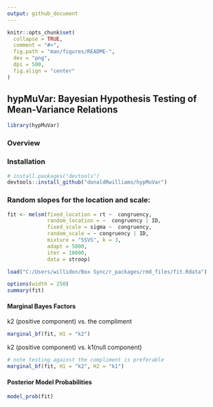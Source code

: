 ```yaml
---
output: github_document
---
```

```r
knitr::opts_chunk$set(
  collapse = TRUE,
  comment = "#>",
  fig.path = "man/figures/README-",
  dev = "png",
  dpi = 500,
  fig.align = "center"
)
```


## hypMuVar: Bayesian Hypothesis Testing of Mean-Variance Relations
```r
library(hypMuVar)
```

### Overview
### Installation
```r
# install.packages("devtools")
devtools::install_github("donaldRwilliams/hypMuVar")
```



### Random slopes for the location and scale:
```r
fit <- melsm(fixed_location = rt ~  congruency,
             random_location = ~  congruency | ID,
             fixed_scale = sigma ~  congruency,
             random_scale = ~ congruency | ID,  
             mixture = "SSVS", k = 3,
             adapt = 5000, 
             iter = 10000, 
             data = stroop)
```

```r
load("C:/Users/willidon/Box Sync/r_packages/rmd_files/fit.Rdata")
```

```r
options(width = 250)
summary(fit)
```

#### Marginal Bayes Factors
k2 (positive component) vs. the compliment
```r
marginal_bf(fit, H1 = "k2")
```

k2 (positive component) vs. k1(null component)
```r
# note testing against the compliment is preferable
marginal_bf(fit, H1 = "k2", H2 = "k1")
```

#### Posterior Model Probabilities
```r
model_prob(fit)
````
